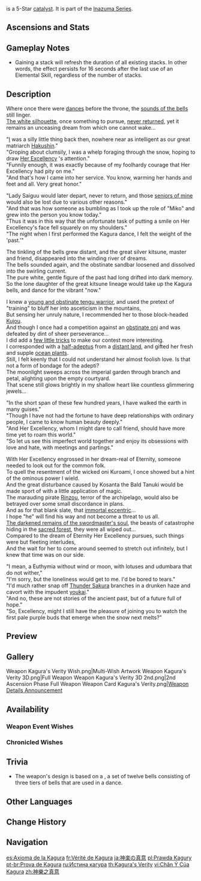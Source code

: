 {{Weapon Infobox
|title          = Ka&shy;gu&shy;ra's Ver&shy;i&shy;ty
|id             = 14509
|image          = <gallery>
Weapon Kagura's Verity.png|Base
Weapon Kagura's Verity 2nd.png|2nd Ascension
</gallery>
|type           = Catalyst
|quality        = 5
|base_atk       = 46
|2nd_stat_type  = CRIT DMG
|2nd_stat       = 14.4%
|series         = Inazuma
|releaseDate    = 2022-02-16
|obtain         = Weapon Event Wishes
|passive        = Kagura Dance of the Sacred Sakura
|effect         = Gains the Kagura Dance effect when using an Elemental Skill, causing the Elemental Skill DMG of the character wielding this weapon to increase by (var1)% for 16s. Max 3 stacks. This character will gain (var1)% All Elemental DMG Bonus when they possess 3 stacks.
|eff_rank1_var1 = 12
|eff_rank2_var1 = 15
|eff_rank3_var1 = 18
|eff_rank4_var1 = 21
|eff_rank5_var1 = 24
|eff_att1       = DMG Bonus
|eff_att2       = Elemental Skill DMG Bonus
|eff_att3       = Elemental DMG Bonus
}}
{{Description|The bells used when performing the Kagura Dance, blessed by the [[Yae Miko|Guuji]] herself. The scent of the [[Sacred Sakura]] tree lingers on it.}}
{{Lang|'''Kagura's Verity'''|ja=神楽の真意|ja_rm=Kagura no Shin'i}} is a 5-Star [[catalyst]]. It is part of the [[Inazuma Series]].

==Ascensions and Stats==
{{Weapon Ascensions and Stats
|ascendMat1 = Mask of the Wicked Lieutenant
|ascendMat2 = Mask of the Tiger's Bite
|ascendMat3 = Mask of the One-Horned
|ascendMat4 = Mask of the Kijin
|bossMat1   = Concealed Claw
|bossMat2   = Concealed Unguis
|bossMat3   = Concealed Talon
|commonMat1 = Spectral Husk
|commonMat2 = Spectral Heart
|commonMat3 = Spectral Nucleus
}}

==Gameplay Notes==
* Gaining a stack will refresh the duration of all existing stacks. In other words, the effect persists for 16 seconds after the last use of an Elemental Skill, regardless of the number of stacks.

==Description==
Where once there were [[Mikoshi Clan|dances]] before the throne, the [[Hakushin Clan|sounds of the bells]] still linger.<br>
[[Kitsune Saiguu|The white silhouette]], once something to pursue, [[Cataclysm|never returned]], yet it remains an unceasing dream from which one cannot wake...

"[[Yae Miko|I]] was a silly little thing back then, nowhere near as intelligent as our great matriarch [[Hakushin]]."<br>
"Groping about clumsily, I was a whelp foraging through the snow, hoping to draw [[Electro Archon|Her Excellency]]<!--Unclear whether this refers to Ei or Makoto due to the memories being pre-cataclysm-->'s attention."<br>
"Funnily enough, it was exactly because of my foolhardy courage that Her Excellency had pity on me."<br>
"And that's how I came into her service. You know, warming her hands and feet and all. Very great honor."

"Lady Saiguu would later depart, never to return, and those [[Urakusai|seniors of mine]] would also be lost due to various other reasons."<br>
"And that was how someone as bumbling as I took up the role of "Miko" and grew into the person you know today."<br>
"Thus it was in this way that the unfortunate task of putting a smile on Her Excellency's face fell squarely on my shoulders."<br>
"The night when I first performed the Kagura dance, I felt the weight of the 'past.'"

The tinkling of the bells grew distant, and the great silver kitsune, master and friend, disappeared into the winding river of dreams.<br>
The bells sounded again, and the obstinate sandbar loosened and dissolved into the swirling current.<br>
The pure white, gentle figure of the past had long drifted into dark memory.<br>
So the lone daughter of the great kitsune lineage would take up the Kagura bells, and dance for the vibrant "now."

I knew a [[Kujou Sara|young and obstinate tengu warrior]], and used the pretext of "training" to bluff her into asceticism in the mountains,<br>
But sensing her unruly nature, I recommended her to those block-headed [[Kujou Clan|Kujou]].<br>
And though I once had a competition against an [[Arataki Itto|obstinate oni]] and was defeated by dint of sheer perseverance...<br>
I did add a [[A Bag of Beans|few little tricks]] to make our contest more interesting.<br>
I corresponded with a [[Ganyu|half-adeptus]] from a [[Liyue|distant land]], and gifted her fresh and supple [[Sea Ganoderma|ocean plants]].<br>
Still, I felt keenly that I could not understand her almost foolish love. Is that not a form of bondage for the adepti?<br>
The moonlight sweeps across the imperial garden through branch and petal, alighting upon the empty courtyard.<br>
That scene still glows brightly in my shallow heart like countless glimmering jewels...

"In the short span of these few hundred years, I have walked the earth in many guises."<br>
"Though I have not had the fortune to have deep relationships with ordinary people, I came to know human beauty deeply."<br>
"And Her Excellency, whom I might dare to call friend, should have more time yet to roam this world."<br>
"So let us see this imperfect world together and enjoy its obsessions with love and hate, with meetings and partings."

With Her Excellency engrossed in her dream-real of Eternity, someone needed to look out for the common folk.<br>
To quell the resentment of the wicked oni Kuroami, I once showed but a hint of the ominous power I wield.<br>
And the great disturbance caused by Kosanta the Bald Tanuki would be made sport of with a little application of magic.<br>
The marauding pirate [[Rinzou's Letter|Rinzou]], terror of the archipelago, would also be betrayed over some small discordance in plans.<br>
And as for that blank slate, that [[Scaramouche|immortal eccentric]]...<br>
I hope "he" will find his way and not become a threat to us all.<br>
[[Takamine the Mistsplitter|The darkened remains of the swordmaster's soul]], the beasts of catastrophe hiding in the [[Chinju Forest|sacred forest]], they were all wiped out...<br>
Compared to the dream of Eternity Her Excellency pursues, such things were but fleeting interludes,<br>
And the wait for her to come around seemed to stretch out infinitely, but I knew that time was on our side.

"I mean, a Euthymia without wind or moon, with lotuses and udumbara that do not wither,"<br>
"I'm sorry, but the loneliness would get to me. I'd be bored to tears."<br>
"I'd much rather snap off [[Thunder Sakura]] branches in a drunken haze and cavort with the impudent [[youkai]]."<br>
"And no, these are not stories of the ancient past, but of a future full of hope."<br>
"So, {{sic|You}} Excellency, might I still have the pleasure of joining you to watch the first pale purple buds that emerge when the snow next melts?"

==Preview==
{{Preview
|size=300px
|file1=Weapon Kagura's Verity Passive 1
|caption1=1 stack - Top bells glowing

|file2=Weapon Kagura's Verity Passive 2
|caption2=2 stacks - Top & bottom bells glowing

|file3=Weapon Kagura's Verity Passive 3
|caption3=3 stacks - Full weapon glow & character particle effect
}}

==Gallery==
<gallery>
Weapon Kagura's Verity Wish.png|Multi-Wish Artwork
Weapon Kagura's Verity 3D.png|Full Weapon
Weapon Kagura's Verity 3D 2nd.png|2nd Ascension Phase Full Weapon
Weapon Card Kagura's Verity.png|[https://twitter.com/GenshinImpact/status/1492710122535088136 Weapon Details Announcement]
</gallery>

==Availability==
===Weapon Event Wishes===
{{Featured}}

===Chronicled Wishes===
{{Featured|chronicled=1}}

==Trivia==
* The weapon's design is based on a {{Lang|''{{w|Kagura suzu}}''|ja=神楽鈴}}, a set of twelve bells consisting of three tiers of bells that are used in a {{w|Kagura}} dance.

==Other Languages==
{{Other Languages
|1_en     = Kagura's Verity
|1_zhs    = 神乐之真意
|1_zhs_rm = Shénlè zhī Zhēnyì
|1_zht    = 神樂之真意
|1_zht_rm = Shénlè zhī Zhēnyì
|1_zh_tl  = Kagura's Real Intention{{Sino|zh|ja}}
|1_ja     = 神楽の真意
|1_ja_rm  = Kagura no Shin'i{{Assumed}}
|1_ja_tl  = Kagura's Real Intention
|1_ko     = 카구라의 {{tt|진의|真意}}
|1_ko_rm  = Kagura-ui Jin'ui
|1_ko_tl  = Kagura's Real Intention
|1_es     = Axioma de la Kagura
|1_es_tl  = Kagura's Axiom
|1_fr     = Vérité de Kagura
|1_fr_tl  = Kagura's Truth
|1_ru     = Истина кагура
|1_ru_tl  = Kagura's Verity
|1_th     = Kagura's Verity
|1_vi     = {{tt|Chân Ý|真意}} Của Kagura
|1_vi_tl  = Kagura's Real Intention
|1_de     = Kaguras Wahrheit
|1_de_tl  = Kagura's Verity
|1_id     = Kagura's Verity
|1_pt     = Prova de Kagura
|1_pt_tl  = 
|1_tr     = Kagura'nın Hakikati
|1_tr_tl  = Kagura's Truth
|1_it     = Verità della Kagura
|1_it_tl  = Kagura's Truth
|2_en     = Kagura Dance of the Sacred Sakura
|2_zhs    = 神樱神游神乐舞
|2_zhs_rm = Shényīng Shényóu Shénlèwǔ
|2_zht    = 神櫻神遊神樂舞
|2_zht_rm = Shényīng Shényóu Shénlèwǔ
|2_zh_tl  = {{Lex|Sacred Sakura|zh}} Kamiasobi Kagura Dance {{Sino|zh|ja}}
|2_ja     = 神櫻神遊神楽舞
|2_ja_rm  = Shin'ou Kamiasobi Kagura-mai
|2_ja_tl  = {{Lex|Sacred Sakura|ja}} Kamiasobi Kagura Dance
|2_ja_note = {{ja|神遊|Kamiasobi}} refers to ritual song and dance used to pacify Shinto ''kami'', or in some cases a song and dance performed by ''kami'' themselves. It can also be used as a synonym for ''kagura'' itself.
|2_ko     = 신성한 벚나무의 카미아소비 카구라의 춤
|2_ko_rm  = Sinseonghan Beonnamu-ui Kamiasobi Kagura-ui Chum
|2_ko_tl  = {{Lex|Sacred Sakura|ko}}'s Dance of Kamiasobi Kagura
|2_es     = Danza kagura del Cerezo Sagrado
|2_es_tl  = Kagura Dance of the {{Lex|Sacred Sakura|es}}
|2_fr     = Danse Kagura du cerisier sacré
|2_fr_tl  = Kagura Dance of the {{Lex|Sacred Sakura|ko}}
|2_ru     = Кагура Священной сакуры
|2_ru_tl  = Kagura of the {{Lex|Sacred Sakura|ko}}
|2_th     = Kagura Dance of the Sacred Sakura
|2_vi     = Vũ Điệu Kagura Của Anh Đào Thần
|2_vi_tl  = Kagura Dance of the {{Lex|Sacred Sakura|vi}}
|2_de     = Kagura-Tanz der heiligen Sakura
|2_de_tl  = Kagura Dance of the {{Lex|Sacred Sakura|de}}
|2_id     = Kagura Dance of the Sacred Sakura
|2_pt     = Dança Kagura da Sakura Sagrada
|2_pt_tl  = <!-- {{Lex|Sacred Sakura|pt}} -->
|2_tr     = Kutsal Kiraz Ağacının Kagura Dansı
|2_tr_tl  = {{Lex|Sacred Sakura|tr}}'s Kagura Dance
|2_it     = Danza Kagura del Sakura sacro
|2_it_tl  = Kagura Dance of the Sacred Sakura
}}

==Change History==
{{Change History|2.5}}

==Navigation==
{{Weapons by Series Navbox|series=Inazuma}}
{{Weapon Navbox|Catalysts}}

[[es:Axioma de la Kagura]]
[[fr:Vérité de Kagura]]
[[ja:神楽の真意]]
[[pl:Prawda Kagury]]
[[pt-br:Prova de Kagura]]
[[ru:Истина кагура]]
[[th:Kagura's Verity]]
[[vi:Chân Ý Của Kagura]]
[[zh:神樂之真意]]
